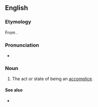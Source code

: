 ==English==

===Etymology===
From {{suffix|en|accomplice|ity}}.

===Pronunciation===
* {{IPA|en|/ˈæ.kɔmˈplɪ.sɪ.ti/}}

===Noun===
{{en-noun|-}}

# {{lb|en|rare}} The act or state of being an [[accomplice]].

====See also====
* {{l|en|complicity}}